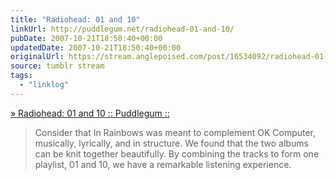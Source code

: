 ```yaml
---
title: "Radiohead: 01 and 10"
linkUrl: http://puddlegum.net/radiohead-01-and-10/
pubDate: 2007-10-21T18:50:40+00:00
updatedDate: 2007-10-21T18:50:40+00:00
originalUrl: https://stream.anglepoised.com/post/16534092/radiohead-01-and-10-puddlegum
source: tumblr stream
tags:
  - "linklog"
---
```


[» Radiohead: 01 and 10 :: Puddlegum ::][1]

> Consider that In Rainbows was meant to complement OK Computer, musically, lyrically, and in structure. We found that the two albums can be knit together beautifully. By combining the tracks to form one playlist, 01 and 10, we have a remarkable listening experience.

[1]: http://puddlegum.net/radiohead-01-and-10/
